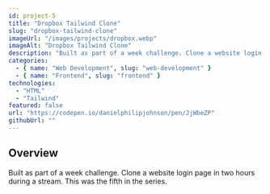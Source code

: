 ```yaml
---
id: project-5
title: "Dropbox Tailwind Clone"
slug: "dropbox-tailwind-clone"
imageUrl: "/images/projects/dropbox.webp"
imageAlt: "Dropbox Tailwind Clone"
description: "Built as part of a week challenge. Clone a website login page in two hours during a stream. This was the fifth in the series."
categories:
  - { name: "Web Development", slug: "web-development" }
  - { name: "Frontend", slug: "frontend" }
technologies:
  - "HTML"
  - "Tailwind"
featured: false
url: "https://codepen.io/danielphilipjohnson/pen/JjWbeZP"
githubUrl: ""
---
```


## Overview

Built as part of a week challenge. Clone a website login page in two hours during a stream. This was the fifth in the series.  